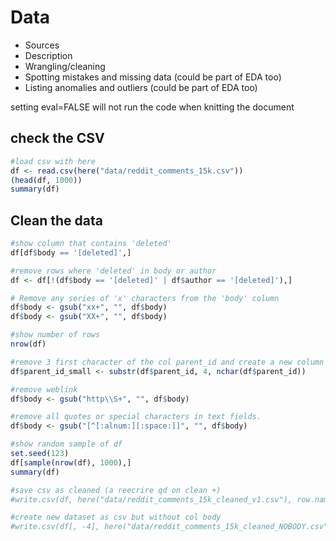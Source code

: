 # Data

-   Sources
-   Description
-   Wrangling/cleaning
-   Spotting mistakes and missing data (could be part of EDA too)
-   Listing anomalies and outliers (could be part of EDA too)

setting eval=FALSE will not run the code when knitting the document


## check the CSV

```r
#load csv with here
df <- read.csv(here("data/reddit_comments_15k.csv"))
(head(df, 1000))
summary(df)
```

## Clean the data

```r
#show column that contains 'deleted'
df[df$body == '[deleted]',]

#remove rows where 'deleted' in body or author
df <- df[!(df$body == '[deleted]' | df$author == '[deleted]'),]

# Remove any series of 'x' characters from the 'body' column
df$body <- gsub("xx+", "", df$body)
df$body <- gsub("XX+", "", df$body)

#show number of rows
nrow(df)

#remove 3 first character of the col parent_id and create a new column
df$parent_id_small <- substr(df$parent_id, 4, nchar(df$parent_id))

#remove weblink
df$body <- gsub("http\\S+", "", df$body)

#remove all quotes or special characters in text fields.
df$body <- gsub("[^[:alnum:][:space:]]", "", df$body)

#show random sample of df
set.seed(123)
df[sample(nrow(df), 1000),]
summary(df)

#save csv as cleaned (a reecrire qd on clean +)
#write.csv(df, here("data/reddit_comments_15k_cleaned_v1.csv"), row.names = TRUE)

#create new dataset as csv but without col body
#write.csv(df[, -4], here("data/reddit_comments_15k_cleaned_NOBODY.csv"), row.names = TRUE)
```


